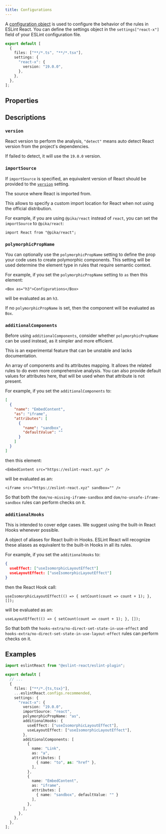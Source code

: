 ```yaml
---
title: Configurations
---
```



A [configuration object](https://eslint.org/docs/latest/use/configure/configuration-files#configuration-objects) is used to configure the behavior of the rules in ESLint React. You can define the settings object in the `settings["react-x"]` field of your ESLint configuration file.

```ts title="eslint.config.js"
export default [
  {
    files: ["**/*.ts", "**/*.tsx"],
    settings: {
      "react-x": {
        version: "19.0.0",
      },
    },
  },
];
```

## Properties

<SettingsTypeTable />

## Descriptions

### `version`

React version to perform the analysis, `"detect"` means auto detect React version from the project's dependencies.

If failed to detect, it will use the `19.0.0` version.

### `importSource`

<Callout type="info">If `importSource` is specified, an equivalent version of React should be provided to the [`version`](#version) setting.</Callout>

The source where React is imported from.

This allows to specify a custom import location for React when not using the official distribution.

For example, if you are using `@pika/react` instead of `react`, you can set the `importSource` to `@pika/react`:

```tsx
import React from "@pika/react";
```

### `polymorphicPropName`

You can optionally use the `polymorphicPropName` setting to define the prop your code uses to create polymorphic components. This setting will be used determine the element type in rules that require semantic context.

For example, if you set the `polymorphicPropName` setting to `as` then this element:

```tsx
<Box as="h3">Configurations</Box>
```

will be evaluated as an `h3`.

If no `polymorphicPropName` is set, then the component will be evaluated as `Box`.

### `additionalComponents`

<Callout type="info">Before using `additionalComponents`, consider whether `polymorphicPropName` can be used instead, as it simpler and more efficient.</Callout>

<Callout type="warn">This is an experimental feature that can be unstable and lacks documentation.</Callout>

An array of components and its attributes mapping. It allows the related rules to do even more comprehensive analysis. You can also provide default values for attributes here, that will be used when that attribute is not present.

For example, if you set the `additionalComponents` to:

```json
[
  {
    "name": "EmbedContent",
    "as": "iframe",
    "attributes": [
      {
        "name": "sandbox",
        "defaultValue": ""
      }
    ]
  }
]
```

then this element:

```tsx
<EmbedContent src="https://eslint-react.xyz" />
```

will be evaluated as an:

```tsx
<iframe src="https://eslint-react.xyz" sandbox="" />
```

So that both the `dom/no-missing-iframe-sandbox` and `dom/no-unsafe-iframe-sandbox` rules can perform checks on it.

### `additionalHooks`

<Callout type="warn">This is intended to cover edge cases. We suggest using the built-in React Hooks whenever possible.</Callout>

A object of aliases for React built-in Hooks. ESLint React will recognize these aliases as equivalent to the built-in Hooks in all its rules.

For example, if you set the `additionalHooks` to:

```json
{
  useEffect: ["useIsomorphicLayoutEffect"]
  useLayoutEffect: ["useIsomorphicLayoutEffect"]
}
```

then the React Hook call:

```tsx
useIsomorphicLayoutEffect(() => { setCount(count => count + 1); }, []);
```

will be evaluated as an:

```tsx
useLayoutEffect(() => { setCount(count => count + 1); }, []);
```

So that both the `hooks-extra/no-direct-set-state-in-use-effect` and `hooks-extra/no-direct-set-state-in-use-layout-effect` rules can perform checks on it.

## Examples

```ts title="eslint.config.js"
import eslintReact from "@eslint-react/eslint-plugin";

export default [
  // ...
  {
    files: ["**/*.{ts,tsx}"],
    ...eslintReact.configs.recommended,
    settings: {
      "react-x": {
        version: "19.0.0",
        importSource: "react",
        polymorphicPropName: "as",
        additionalHooks: {
          useEffect: ["useIsomorphicLayoutEffect"],
          useLayoutEffect: ["useIsomorphicLayoutEffect"],
        },
        additionalComponents: [
          {
            name: "Link",
            as: "a",
            attributes: [
              { name: "to", as: "href" },
            ],
          },
          {
            name: "EmbedContent",
            as: "iframe",
            attributes: [
              { name: "sandbox", defaultValue: "" }
            ],
          },
        ],
      },
    },
  },
];
```
